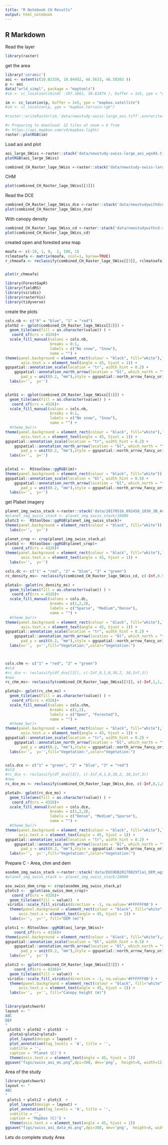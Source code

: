 ```yaml
---
title: "R Notebook CH Results"
output: html_notebook
---
```


## R Markdown

Read the layer
```r
library(raster)

```

get the area

```r
library('ceramic')
aoi <- extent(c(10.02339, 10.04452, 46.5633, 46.58303 ))
p <- aoi
data("wrld_simpl", package = "maptools")
#im <- cc_location(cbind( -107.1661, 38.81874 ), buffer = 1e5, ype = "mapbox.satellite")

im <- cc_location(p, buffer = 1e5, ype = "mapbox.satellite")
#im <- cc_location(p, ype = "mapbox.terrain-rgb")

#raster::writeRaster(im,'data/newstudy-swiss-large_aoi.tiff',overwrite=TRUE)

#> Preparing to download: 12 tiles at zoom = 6 from 
#> https://api.mapbox.com/v4/mapbox.light/
raster::plotRGB(im)
```

Load aoi and plot
```r

aoi_large_SWiss <-raster::stack('data/newstudy-swiss-large_aoi_wgs84.tif')
plotRGB(aoi_large_SWiss)
```

```r
combined_CH_Raster_lage_SWiss <-raster::stack('data/newstudy-swiss-large.tif')
```

CHM
```r
plot(combined_CH_Raster_lage_SWiss[[3]])
```


Read the DCE
```r
combined_CH_Raster_lage_SWiss_dce <-raster::stack('data/newstudywithdce-swiss-large.tif')[[3]]
plot(combined_CH_Raster_lage_SWiss_dce)
```
With canopy density
```r
combined_CH_Raster_lage_SWiss_cd <-raster::stack('data/newstudywithcd-swiss-large.tif')[[3]]
plot(combined_CH_Raster_lage_SWiss_cd)
```

created open and forested area map

```r
moafa <- c(-10, 1, 0,  1, 100, 1)
rclmatoafa <- matrix(moafa, ncol=1, byrow=TRUE)
r_chmoafa <- reclassify(combined_CH_Raster_lage_SWiss[[3]], rclmatoafa)


plot(r_chmoafa)
```

```r
library(ForestGapR)
library(fieldRS)
library(viridis)
library(rasterVis)
library(tidyverse)
```

create the plots

```r
cols.nb <- c("0" = "blue", "1" = "red")
plotb2 <- gplot(combined_CH_Raster_lage_SWiss[[2]]) + 
  geom_tile(aes(fill = as.character(value)) ) +
   coord_sf(crs = 4326)+
  scale_fill_manual(values = cols.nb,
                    breaks = 0:1,
                    labels = c("No snow", "Snow"),
                    name = "") +
theme(panel.background = element_rect(colour = "black", fill="white"),legend.position = "none",
       axis.text.x = element_text(angle = 45, hjust = 1)) +
ggspatial::annotation_scale(location = "tr", width_hint = 0.2) +
    ggspatial::annotation_north_arrow(location = "bl", which_north = "true", 
       pad_y = unit(0.2, "mm"),style = ggspatial::north_arrow_fancy_orienteering) +
  labs(x='',  y='') 


plotb1 <- gplot(combined_CH_Raster_lage_SWiss[[1]]) + 
  geom_tile(aes(fill = as.character(value)) ) +
   coord_sf(crs = 4326)+
  scale_fill_manual(values = cols.nb,
                    breaks = 0:1,
                    labels = c("No snow", "Snow"),
                    name = "") +
  #theme_bw()+
theme(panel.background = element_rect(colour = "black", fill="white"),legend.position = "none",
       axis.text.x = element_text(angle = 45, hjust = 1)) +
ggspatial::annotation_scale(location = "tr", width_hint = 0.2) +
    ggspatial::annotation_north_arrow(location = "bl", which_north = "true", 
       pad_y = unit(0.2, "mm"),style = ggspatial::north_arrow_fancy_orienteering) +
  labs(x='',  y='') 

 
plota1 <-  RStoolbox::ggRGB(im)+
theme(panel.background = element_rect(colour = "black", fill="white")) +
ggspatial::annotation_scale(location = "bl", width_hint = 0.5) +
    ggspatial::annotation_north_arrow(location = "bl", which_north = "true", 
       pad_y = unit(0.2, "mm"),style = ggspatial::north_arrow_fancy_orienteering) +
  labs(x='',  y='') 
```


get Plabet imagery

```r
planet_img_swiss_stack <-raster::stack('data/20170516_092458_1030_3B_AnalyticMS_SR_clip_wgs84.tif')
#planet_img_swiss_stack <- planet_img_swiss_stack/10000
plotc3 <-  RStoolbox::ggRGB(planet_img_swiss_stack)+
theme(panel.background = element_rect(colour = "black", fill="white")) +
  labs(x='',  y='') 
```

```r
planet_crop <- crop(planet_img_swiss_stack,p)
plotb3 <-  RStoolbox::ggRGB(planet_crop)+
   coord_sf(crs = 4326)+
theme(panel.background = element_rect(colour = "black", fill="white"),legend.position = "bottom",
       axis.text.x = element_text(angle = 45, hjust = 1)) +
  labs(x='',  y='') 
```


```r

cols.dc <- c("1" = "red", "2" = "blue", "3" = "green")
rc_density_ms<- reclassify(combined_CH_Raster_lage_SWiss_cd, c(-Inf,0.5,1,0.5,0.75,2, 0.75,1,3))

plota1<- gplot(rc_density_ms) + 
  geom_tile(aes(fill = as.character(value)) ) +
   coord_sf(crs = 4326)+
  scale_fill_manual(values = cols.dc,
                    breaks = c(1,2,3),
                    labels = c("Sparse", "Medium","Dense"),
                    name = "") +
  #theme_bw()+
theme(panel.background = element_rect(colour = "black", fill="white"),legend.position = "bottom",
       axis.text.x = element_text(angle = 45, hjust = 1)) +
ggspatial::annotation_scale(location = "tr", width_hint = 0.2) +
    ggspatial::annotation_north_arrow(location = "bl", which_north = "true", 
       pad_y = unit(0.2, "mm"),style = ggspatial::north_arrow_fancy_orienteering) +
  labs(x='',  y='',fill="Vegetation:",color="Vegetation:") 



cols.chm <- c("1" = "red", "2" = "green")
#old
#rc_dce <- reclassify(df_dce[[3]], c(-Inf,0,1,0,30,2, 30,Inf,3))
#new
rc_chm_ms<- reclassify(combined_CH_Raster_lage_SWiss[[3]], c(-Inf,1,1,1,Inf,2))

plota2<- gplot(rc_chm_ms) + 
  geom_tile(aes(fill = as.character(value)) ) +
   coord_sf(crs = 4326)+
  scale_fill_manual(values = cols.chm,
                    breaks = c(1,2),
                    labels = c("Open", "Forested"),
                    name = "") +
  #theme_bw()+
theme(panel.background = element_rect(colour = "black", fill="white"),legend.position = "bottom",
       axis.text.x = element_text(angle = 45, hjust = 1)) +
ggspatial::annotation_scale(location = "tr", width_hint = 0.2) +
    ggspatial::annotation_north_arrow(location = "bl", which_north = "true", 
       pad_y = unit(0.2, "mm"),style = ggspatial::north_arrow_fancy_orienteering) +
  labs(x='',  y='',fill="Vegetation:",color="Vegetation:") 


cols.dce <- c("1" = "green", "2" = "blue", "3" = "red")
#old
#rc_dce <- reclassify(df_dce[[3]], c(-Inf,0,1,0,30,2, 30,Inf,3))
#new
rc_dce_ms <- reclassify(combined_CH_Raster_lage_SWiss_dce, c(-Inf,0,1,0,30,2, 30,Inf,3))

plota3<- gplot(rc_dce_ms) + 
  geom_tile(aes(fill = as.character(value)) ) +
   coord_sf(crs = 4326)+
  scale_fill_manual(values = cols.dce,
                    breaks = c(1,2,3),
                    labels = c("Dense", "Medium","Sparse"),
                    name = "") +
  #theme_bw()+
theme(panel.background = element_rect(colour = "black", fill="white"),legend.position = "bottom",
      axis.text.x = element_text(angle = 45, hjust = 1)) +
ggspatial::annotation_scale(location = "tr", width_hint = 0.2) +
    ggspatial::annotation_north_arrow(location = "bl", which_north = "true", 
       pad_y = unit(0.2, "mm"),style = ggspatial::north_arrow_fancy_orienteering) +
  labs(x='',  y='',fill="Vegetation:",color="Vegetation:") 

```

Prepare C - Area, chm and dem

```r
asodem_img_swiss_stack <-raster::stack('data/EUCHDB20170829f1a1_DEM_wgs84.tiff')
#planet_img_swiss_stack <- planet_img_swiss_stack/10000

```

```r
aso_swiss_dem_crop <- crop(asodem_img_swiss_stack,p)
plotc3 <-  gplot(aso_swiss_dem_crop)+
   coord_sf(crs = 4326)+
  geom_tile(aes(fill = value))  +
 viridis::scale_fill_viridis(direction = -1, na.value='#FFFFFF00') + 
  theme(panel.background = element_rect(colour = "black", fill="white"),legend.position = "bottom",
      axis.text.x = element_text(angle = 45, hjust = 1)) +
  labs(x='',  y='', fill="DEM (m)") 
```

```r



plotc1 <- RStoolbox::ggRGB(aoi_large_SWiss)+
    coord_sf(crs = 4326)+
theme(panel.background = element_rect(colour = "black", fill="white"),axis.text.x = element_text(angle = 45, hjust = 1)) +
ggspatial::annotation_scale(location = "bl", width_hint = 0.5) +
    ggspatial::annotation_north_arrow(location = "bl", which_north = "true", 
       pad_y = unit(0.2, "mm"),style = ggspatial::north_arrow_fancy_orienteering) +
  labs(x='',  y='') 

plotc2 <- gplot(combined_CH_Raster_lage_SWiss[[3]]) +
    coord_sf(crs = 4326)+
  geom_tile(aes(fill = value))  +
 viridis::scale_fill_viridis(direction = -1, na.value='#FFFFFF00') + 
  theme(panel.background = element_rect(colour = "black", fill="white"),legend.position = "bottom",
      axis.text.x = element_text(angle = 45, hjust = 1)) +
  labs(x='',  y='', fill="Canopy height (m)") 
  
```



```r
library(patchwork)
layout <- "
ABC
DEF
"
 plotb1 + plotb2 + plotb3  +
  plota1+plota2+plota3+
  plot_layout(design = layout) +
  plot_annotation(tag_levels = 'A', title = '',
  subtitle = '',
  caption = 'Planet (C)') +
  theme(axis.text.x = element_text(angle = 45, hjust = 1))
ggsave("figs/swiss_aoi_ms.png",dpi=300, dev='png',  height=8, width=12,units="in")
```


Area of the study
```r
library(patchwork)
layout <- "
ABC
"
 plotc1 + plotc2 + plotc3  +
  plot_layout(design = layout) +
  plot_annotation(tag_levels = 'A', title = '',
  subtitle = '',
  caption = 'Mapbox (C)') +
  theme(axis.text.x = element_text(angle = 45, hjust = 1))
ggsave("figs/swiss_aoi_data_ms.png",dpi=300, dev='png',  height=8, width=12,units="in")
```


Lets do complete study Area
